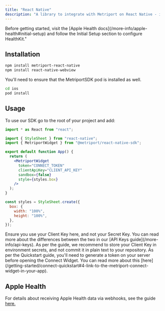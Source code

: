 ```yaml
---
title: "React Native"
description: "A library to integrate with Metriport on React Native - including Apple Health integrations."
---
```


<Info>
  Before getting started, visit the [Apple Health docs](/more-info/apple-health#initial-setup) and
  follow the Initial Setup section to configure HealthKit."
</Info>

## Installation

```sh
npm install metriport-react-native
npm install react-native-webview
```

You'll need to ensure that the MetriportSDK pod is installed as well.

```sh
cd ios
pod install
```

## Usage

To use our SDK go to the root of your project and add:

```jsx
import * as React from "react";

import { StyleSheet } from "react-native";
import { MetriportWidget } from "@metriport/react-native-sdk";

export default function App() {
  return (
    <MetriportWidget
      token="CONNECT_TOKEN"
      clientApiKey="CLIENT_API_KEY"
      sandbox={false}
      style={styles.box}
    />
  );
}

const styles = StyleSheet.create({
  box: {
    width: "100%",
    height: "100%",
  },
});
```

<Warning>
  Ensure you use your Client Key here, and not your Secret Key. You can read more about the
  differences between the two in our [API Keys guide](/more-info/api-keys).
</Warning>

<Info>
  As per the guide, we recommend to store your Client Key in environment secrets, and not commit it
  in plain text to your repository.
</Info>

<Info>
  As per the Quickstart guide, you'll need to generate a token on your server before opening the
  Connect Widget. You can read more about this
  [here](/getting-started/connect-quickstart#4-link-to-the-metriport-connect-widget-in-your-app).
</Info>

## Apple Health

For details about receiving Apple Health data via webhooks, see the guide [here.](/more-info/apple-health#receiving-data)
